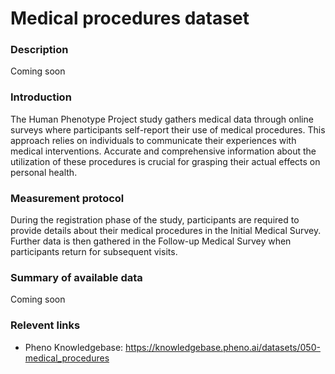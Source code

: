 # Medical procedures dataset

### Description
Coming soon

### Introduction
The Human Phenotype Project study gathers medical data through online surveys where participants self-report their use of medical procedures. This approach relies on individuals to communicate their experiences with medical interventions. Accurate and comprehensive information about the utilization of these procedures is crucial for grasping their actual effects on personal health.

### Measurement protocol
During the registration phase of the study, participants are required to provide details about their medical procedures in the Initial Medical Survey. Further data is then gathered in the Follow-up Medical Survey when participants return for subsequent visits.

### Summary of available data
Coming soon

### Relevent links
* Pheno Knowledgebase: https://knowledgebase.pheno.ai/datasets/050-medical_procedures

